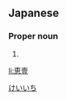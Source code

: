 ==Japanese==
{{ja-kanjitab|恵|壹}}

===Proper noun===
{{ja-pos|けい.いち|proper}}

# {{given name|male|lang=ja}}

[[Category:Japanese male given names|けいいち]]

[[li:恵壹]]